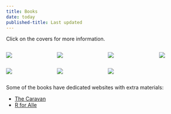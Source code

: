 ```yaml
---
title: Books
date: today
published-title: Last updated
---
```


Click on the covers for more information.

:::: columns

::: {.column width='20%'}
[![](/assets/images/fight-flight-mimic.jpg)](https://www.amazon.com/Fight-Flight-Mimic-Identity-Conflict/dp/0198739478){fig-alt="Cover of Fight, Flight, Mimic"}

:::

::: {.column width='2.5%'}
:::

::: {.column width='20%'}
[![](/assets/images/caravan.jpg)](https://www.amazon.com/Caravan-Abdallah-Azzam-Global-Jihad/dp/0521765951){fig-alt="Cover of The Caravan"}
:::

::: {.column width='2.5%'}
:::

::: {.column width='20%'}
[![](/assets/images/jihadi-culture.jpg)](https://www.amazon.com/Jihadi-Culture-Practices-Militant-Islamists/dp/1107614562/){fig-alt="Cover of Jihadi Culture"}
:::

::: {.column width='2.5%'}
:::

::: {.column width='20%'}
[![](/assets/images/jihad-in-saudi-arabia.jpg)](https://www.amazon.com/Jihad-Saudi-Arabia-Pan-Islamism-Cambridge/dp/0521732360){fig-alt="Cover of Jihad in Saudi Arabia"}
:::

::::

:::: columns

::: {.column width='20%'}
[![](/assets/images/saudi-arabia-in-transition.jpg)](https://www.amazon.com/Saudi-Arabia-Transition-Political-Religious/dp/0521185092){fig-alt="Cover of Saudi Arabia in Transition"}
:::

::: {.column width='2.5%'}
:::

::: {.column width='20%'}
[![](/assets/images/meccan-rebellion.jpg)](https://www.amazon.com/Meccan-Rebellion-Juhayman-al-Utaybi-Revisited/dp/0955235995){fig-alt="Cover of The Meccan Rebellion"}
:::

::: {.column width='2.5%'}
:::

::: {.column width='20%'}
[![](/assets/images/r-for-alle.jpg)](https://fagbokforlaget.no/products/9788245036862-r-for-alle){fig-alt="Cover of R for alle"}
:::

::: {.column width='2.5%'}
:::

::: {.column width='20%'}
:::

::::

Some of the books have dedicated websites with extra materials:

- [The Caravan](https://azzambook.net/)
- [R for Alle](https://rforalle.net)
